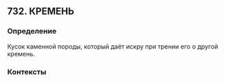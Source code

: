 ## 732. КРЕМЕНЬ
### Определение
Кусок каменной породы, который даёт искру при трении его о другой кремень.

### Контексты


